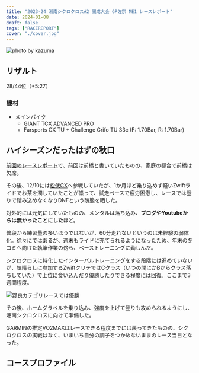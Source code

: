 ```yaml
---
title: "2023-24 湘南シクロクロス#2 開成大会 GP佐宗 ME1 レースレポート"
date: 2024-01-08
draft: false
tags: ["RACEREPORT"]
cover: "./cover.jpg"
---
```


![photo by kazuma](./cover.jpg)

## リザルト

28/44位（+5:27）

### 機材

- メインバイク
  - GIANT TCX ADVANCED PRO
  - Farsports CX TU + Challenge Grifo TU 33c (F: 1.70Bar, R: 1.70Bar)

## ハイシーズンだったはずの秋口

[前回のレースレポート](/post/2023/11/23_makuhari)で、前回は前橋と書いていたものの、家庭の都合で前橋は欠席。

その後、12/10には[松伏CX](https://matsucross.com/)へ参戦していたが、1か月ほど乗り込めず軽いZwiftライドでお茶を濁していたことが祟って、試走ペースで疲労困憊し、レースでは登りで踏み込めなくなりDNFという醜態を晒した。

対外的には元気にしていたものの、メンタルは落ち込み、**ブログやYoutubeからは無かったことにした**ほど。

普段から練習量の多いほうではないが、60分走れないというのは未経験の弱体化。徐々にではあるが、週末もライドに充てられるようになったため、年末の冬コミへ向けた執筆作業の傍ら、ベーストレーニングに勤しんだ。

シクロクロスに特化したインターバルトレーニングをする段階には進めていないが、気晴らしに参加するZwiftクリテではCクラス（いつの間にかBからクラス落ちしていた）で上位に食い込んだり優勝したりできる程度には回復。ここまで3週間程度。

![野良カテゴリレースでは優勝](./crit-zwift.png)

その後、ホームグラベルを乗り込み、強度を上げて登りも攻められるようにし、湘南シクロクロスに向けて準備した。

GARMINの推定VO2MAXはレースできる程度までには戻ってきたものの、シクロクロスの実戦はなく、いまいち自分の調子をつかめないままのレース当日となった。

## コースプロファイル
